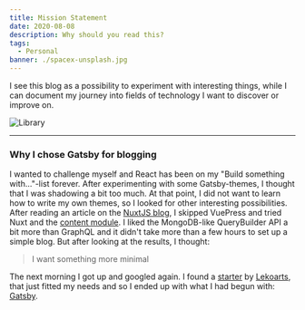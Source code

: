 ```yaml
---
title: Mission Statement
date: 2020-08-08
description: Why should you read this?
tags:
  - Personal
banner: ./spacex-unsplash.jpg
---
```


I see this blog as a possibility to experiment with interesting things,
while I can document my journey into fields of technology I want to discover or improve on.

![Library](./spacex-unsplash.jpg)

---

### Why I chose Gatsby for blogging
I wanted to challenge myself and React has been on my "Build something with..."-list forever.
After experimenting with some Gatsby-themes, I thought that I was shadowing a bit too much.
At that point, I did not want to learn how to write my own themes, so I looked for other interesting possibilities.
After reading an article on the [NuxtJS blog](https://nuxtjs.org/blog/creating-blog-with-nuxt-content),
I skipped VuePress and tried Nuxt and the [content module](https://content.nuxtjs.org/).
I liked the MongoDB-like QueryBuilder API a bit more than GraphQL and it didn't take more than a few hours to set up a simple blog.
But after looking at the results, I thought:

> I want something more minimal

The next morning I got up and googled again.
I found a [starter](https://github.com/LekoArts/gatsby-starter-minimal-blog) by [Lekoarts](https://themes.lekoarts.de/),
that just fitted my needs and so I ended up with what I had begun with: [Gatsby](https://www.gatsbyjs.org/).

